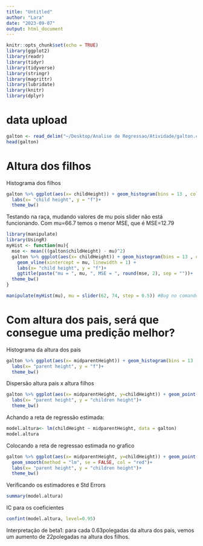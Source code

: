 ```yaml
---
title: "Untitled"
author: "Lara"
date: "2023-09-07"
output: html_document
---
```


```r
knitr::opts_chunk$set(echo = TRUE)
library(ggplot2)
library(readr)
library(tidyr)
library(tidyverse)
library(stringr)
library(magrittr)
library(lubridate)
library(knitr)
library(dplyr)
```

# data upload
```r
galton <- read_delim("~/Desktop/Analise de Regressao/Atividade/galton.csv")
head(galton)
```
# Altura dos filhos
Histograma dos filhos
```r
galton %>% ggplot(aes(x= childHeight)) + geom_histogram(bins = 13 , colour = "black", fill = "grey") +
  labs(x= "child height", y = "f")+
  theme_bw()
```


Testando na raça, mudando valores de mu pois slider não está funcionando. Com mu=66.7 temos o menor MSE, que é MSE=12.79
```r
library(manipulate)
library(UsingR)
myHist <- function(mu){
  mse <- mean(((galton$childHeight) - mu)^2)
  galton %>% ggplot(aes(x= childHeight)) + geom_histogram(bins = 13 , col = "black", fill = "grey") +
    geom_vline(xintercept = mu, linewidth = 1) +
    labs(x= "child height", y = "f")+
    ggtitle(paste("mu = ", mu, ", MSE = ", round(mse, 2), sep = ""))+
  theme_bw()
}

manipulate(myHist(mu), mu = slider(62, 74, step = 0.5)) #Bug no comando slider
```

# Com altura dos pais, será que consegue  uma predição melhor?
Histograma da altura dos pais
```r
galton %>% ggplot(aes(x= midparentHeight)) + geom_histogram(bins = 13 , colour = "black", fill = "grey") +
  labs(x= "parent height", y = "f")+
  theme_bw()
```
Dispersão altura pais x altura filhos
```r
galton %>% ggplot(aes(x= midparentHeight, y=childHeight)) + geom_point() +
  labs(x= "parent height", y = "children height")+
  theme_bw()
```

Achando a reta de regressão estimada:
```r
model.altura<- lm(childHeight ~ midparentHeight, data = galton)
model.altura
```
Colocando a reta de regressao estimada no grafico
```r
galton %>% ggplot(aes(x= midparentHeight, y=childHeight)) + geom_point() +
  geom_smooth(method = "lm", se = FALSE, col = "red")+
  labs(x= "parent height", y = "children height")+
  theme_bw()
```

Verificando os estimadores e Std Errors
```r
summary(model.altura)
```

IC para os coeficientes
```r
confint(model.altura, level=0.95)
```

Interpretação de beta1: para cada 0.63polegadas da altura dos pais, vemos um aumento de 22polegadas na altura dos filhos.


```r

```

```r

```

```r

```

```r

```




